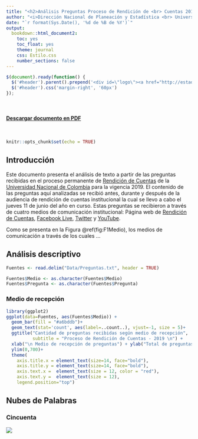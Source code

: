 ```yaml
---
title: "<h2>Análisis Preguntas Proceso de Rendición de <br> Cuentas 2019</h2>"
author: "<i>Dirección Nacional de Planeación y Estadística <br> Universidad Nacional de Colombia</i>"
date: "`r format(Sys.Date(), '%d de %B de %Y')`"
output: 
  bookdown::html_document2:
    toc: yes
    toc_float: yes
    theme: journal
    css: Estilo.css
    number_sections: false
---
```


```js
$(document).ready(function() {
  $('#header').parent().prepend('<div id=\"logo\"><a href="http://estadisticas.unal.edu.co/home/" target="_blank"><img src=\"https://estadisticaun.github.io/BoletinAmazonia/img/logoUNAL.jpg\" style=\"position:absolute; top:0; right:0; padding:37px; height:120px\"></div>');
  $('#header').css('margin-right', '60px')
});
```


<br>
<h4><DIV ALIGN="right"><a href="https://github.com/estadisticaun/Rcuentas/raw/master/RC_PDF.pdf">Descargar documento en PDF</a></DIV></h4>
<br>



```r
knitr::opts_chunk$set(echo = TRUE)
```


## Introducción

Este documento presenta el análisis de texto a partir de las preguntas recibidas en el proceso permanente de [Rendición de Cuentas](http://launalcuenta.unal.edu.co/) de la [Universidad Nacional de Colombia](https://unal.edu.co) para la vigencia 2019. El contenido de las preguntas aquí analizadas se recibió antes, durante y después de la audiencia de rendición de cuentas institucional la cual se llevo a cabo el jueves 11 de junio del año en curso. Estas preguntas se recibieron a través de cuatro medios de comunicación institucional: Página web de [Rendición de Cuentas](http://launalcuenta.unal.edu.co/), [Facebook Live](https://www.facebook.com/UNALOficial/), [Twitter](https://twitter.com/unaloficial?lang=es) y [YouTube](https://www.youtube.com/channel/UC1wJbI-Z0U24G-H_64SSNPg).

Como se presenta en la Figura \@ref(fig:F1Medio), los medios de comunicación a través de los cuales ...


## Análisis descriptivo

```r
Fuentes <- read.delim("Data/Preguntas.txt", header = TRUE)

Fuentes$Medio <- as.character(Fuentes$Medio)
Fuentes$Pregunta <- as.character(Fuentes$Pregunta)
```



### Medio de recepción



```r

library(ggplot2)
ggplot(data=Fuentes, aes(Fuentes$Medio)) +
  geom_bar(fill = "#a6bddb")+
  geom_text(stat='count', aes(label=..count..), vjust=-1, size = 5)+
  ggtitle("Cantidad de preguntas recibidas según medio de recepción", 
          subtitle = "Proceso de Rendición de Cuentas - 2019 \n") +
  xlab("\n Medio de recepción de preguntas") + ylab("Total de preguntas \n") +
  ylim(0,700)+
  theme(
    axis.title.x = element_text(size=14, face="bold"),
    axis.title.y = element_text(size=14, face="bold"),
    axis.text.x =  element_text(size = 12, color = "red"),
    axis.text.y =  element_text(size = 12),
    legend.position="top")

```

## Nubes de Palabras

### Cincuenta

![](Imagenes/Nube5000.png) 


